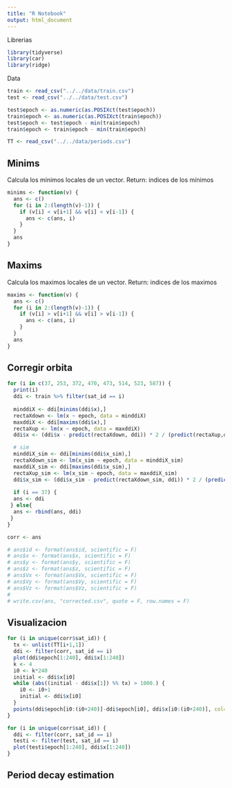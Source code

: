 ```yaml
---
title: "R Notebook"
output: html_document
---
```


Librerias
```r
library(tidyverse)
library(car)
library(ridge)
```

Data
```r
train <- read_csv("../../data/train.csv")
test <- read_csv("../../data/test.csv")

test$epoch <- as.numeric(as.POSIXct(test$epoch))
train$epoch <- as.numeric(as.POSIXct(train$epoch))
test$epoch <- test$epoch - min(train$epoch)
train$epoch <- train$epoch - min(train$epoch)

TT <- read_csv("../../data/periods.csv")
```


## Minims
Calcula los mínimos locales de un vector.
Return: indices de los mínimos
```r
minims <- function(v) {
  ans <- c()
  for (i in 2:(length(v)-1)) {
    if (v[i] < v[i+1] && v[i] < v[i-1]) {
      ans <- c(ans, i)
    }
  }
  ans
}
```
## Maxims
Calcula los maximos locales de un vector.
Return: indices de los maximos
```r
maxims <- function(v) {
  ans <- c()
  for (i in 2:(length(v)-1)) {
    if (v[i] > v[i+1] && v[i] > v[i-1]) {
      ans <- c(ans, i)
    }
  }
  ans
}
```

## Corregir orbita
```r
for (i in c(37, 253, 372, 470, 473, 514, 523, 587)) {
  print(i)
  ddi <- train %>% filter(sat_id == i)
  
  minddiX <- ddi[minims(ddi$x),]
  rectaXdown <- lm(x ~ epoch, data = minddiX)
  maxddiX <- ddi[maxims(ddi$x),]
  rectaXup <- lm(x ~ epoch, data = maxddiX)
  ddi$x <- (ddi$x - predict(rectaXdown, ddi)) * 2 / (predict(rectaXup,ddi) - predict(rectaXdown, ddi)) - 1

  # sim
  minddiX_sim <- ddi[minims(ddi$x_sim),]
  rectaXdown_sim <- lm(x_sim ~ epoch, data = minddiX_sim)
  maxddiX_sim <- ddi[maxims(ddi$x_sim),]
  rectaXup_sim <- lm(x_sim ~ epoch, data = maxddiX_sim)
  ddi$x_sim <- (ddi$x_sim - predict(rectaXdown_sim, ddi)) * 2 / (predict(rectaXup_sim,ddi) - predict(rectaXdown_sim, ddi)) - 1
  
  if (i == 37) {
  ans <- ddi
 } else{
  ans <- rbind(ans, ddi)
 }
}

corr <- ans

# ans$id <- format(ans$id, scientific = F)
# ans$x <- format(ans$x, scientific = F)
# ans$y <- format(ans$y, scientific = F)
# ans$z <- format(ans$z, scientific = F)
# ans$Vx <- format(ans$Vx, scientific = F)
# ans$Vy <- format(ans$Vy, scientific = F)
# ans$Vz <- format(ans$Vz, scientific = F)
# 
# write.csv(ans, "corrected.csv", quote = F, row.names = F)
```
## Visualizacion
```r
for (i in unique(corr$sat_id)) {
  tx <- unlist(TT[i+1,1])
  ddi <- filter(corr, sat_id == i)
  plot(ddi$epoch[1:240], ddi$x[1:240])
  k <- 4
  i0 <- k*240
  initial <- ddi$x[i0]
  while (abs((initial - ddi$x[1]) %% tx) > 1000.) {
    i0 <- i0+1
    initial <- ddi$x[i0]
  }
  points(ddi$epoch[i0:(i0+240)]-ddi$epoch[i0], ddi$x[i0:(i0+240)], col="blue")
}
```

```r
for (i in unique(corr$sat_id)) {
  ddi <- filter(corr, sat_id == i)
  testi <- filter(test, sat_id == i)
  plot(testi$epoch[1:240], ddi$x[1:240])
}
```

## Period decay estimation

```r

```












